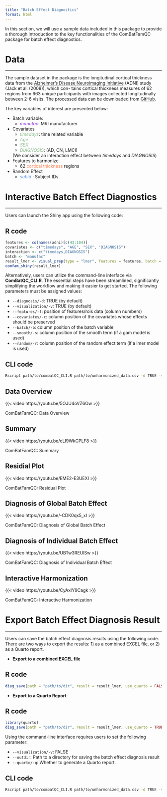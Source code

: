 ```yaml
---
title: "Batch Effect Diagnostics"
format: html
---
```


In this section, we will use a sample data included in this package to provide a thorough introduction to the key functionalities of the ComBatFamQC package for batch effect diagnostics.

# Data
___

The sample dataset in the package is the longitudinal cortical thickness data from the
[Alzheimer’s Disease Neuroimaging Initiative](https://adni.loni.usc.edu/
) (ADNI) study (Jack et al. (2008)), which con-
tains cortical thickness measures of 62 regions from 663 unique participants with images
collected longitudinally between 2-6 visits. The processed data can be downloaded from [GitHub](
https://github.com/ntustison/CrossLong). 

The key variables of interest are presented below:

-   Batch variable: 
    -   <span style="color:blueviolet;">*manufac*</span>: MRI manufacturer
-   Covariates
    -   <span style="color:darkseagreen;">*timedays*</span>: time related variable
    -   <span style="color:darkseagreen;">*Age*</span>
    -   <span style="color:darkseagreen;">*SEX*</span> 
    -   <span style="color:darkseagreen;">*DIAGNOSIS*</span>: (AD, CN, LMCI)
    
    (We consider an interaction effect between *timedays* and *DIAGNOSIS*)
-   Features to harmonize
    -   62 <span style="color:coral;">cortical thickness</span> regions
-   Random Effect
    -   <span style="color:cornflowerblue;">*subid*</span> : Subject IDs.

# Interactive Batch Effect Diagnostics
___

Users can launch the Shiny app using the following code:

::: {.callout-note collapse="true"}
## R code
```r
features <- colnames(adni)[c(43:104)]
covariates <- c("timedays", "AGE", "SEX", "DIAGNOSIS")
interaction <- c("timedays,DIAGNOSIS")
batch <- "manufac"
result_lmer <- visual_prep(type = "lmer", features = features, batch = batch, covariates = covariates, interaction = interaction, smooth = NULL, random = "subid", df = adni)
comfam_shiny(result_lmer)
```
:::

Alternatively, users can utilize the command-line interface via **ComBatQC_CLI.R**. The essential steps have been streamlined, significantly simplifying the workflow and making it easier to get started. The following parameters must be assigned values:

-   `--diagnosis/-d`: TRUE (by default)
-   `--visualization/-v`: TRUE (by default)
-   `--features/-f`: position of features/rois data (column numbers)
-   `--covariates/-c`: column position of the covariates whose effects should be preserved
-   `--batch/-b`: column position of the batch variable
-   `--smooth/-s`:  column position of the smooth term (if a gam model is used)
-   `--random/-r`: column position of the random effect term (if a lmer model is used)

::: {.callout-tip collapse="true"}
## CLI code
```bash
Rscript path/to/combatQC_CLI.R path/to/unharmonized_data.csv -d TRUE -v TRUE --features 43-104 --covariates 9,11,13-14 -b 16 -i 9*14 -r 3 -m lmer 
```
:::

## Data Overview

::: {#fig-cern}

{{< video https://youtu.be/5OJU4oVZ6Ow >}}

ComBatFamQC: Data Overview

:::

## Summary

::: {#fig-cern}

{{< video https://youtu.be/cLI9WkCPLF8 >}}

ComBatFamQC: Summary

:::

## Residial Plot

::: {#fig-cern}

{{< video https://youtu.be/EME2-E3UEXI >}}

ComBatFamQC: Residual Plot

:::

## Diagnosis of Global Batch Effect

::: {#fig-cern}

{{< video https://youtu.be/-CDK0qx5_xI >}}

ComBatFamQC: Diagnosis of Global Batch Effect

:::

## Diagnosis of Individual Batch Effect

::: {#fig-cern}

{{< video https://youtu.be/UBTw3REUlSw >}}

ComBatFamQC: Diagnosis of Individual Batch Effect

:::

## Interactive Harmonization

::: {#fig-cern}

{{< video https://youtu.be/CyAxIY9Cagk >}}

ComBatFamQC: Interactive Harmonization

:::


# Export Batch Effect Diagnosis Result
___

Users can save the batch effect diagnosis results using the following code. There are two ways to export the results: 1) as a combined EXCEL file, or 2) as a Quarto report.

-   **Export to a combined EXCEL file**

::: {.callout-note collapse="true"}
## R code
```r
diag_save(path = "path/to/dir", result = result_lmer, use_quarto = FALSE)
```
:::

-   **Export to a Quarto Report**

::: {.callout-note collapse="true"}
## R code
```r
library(quarto)
diag_save(path = "path/to/dir", result = result_lmer, use_quarto = TRUE)
```
:::

Using the command-line interface requires users to set the following parameter:

-   `--visualization/-v`: FALSE
-   `--outdir`: Path to a directory for saving the batch effect diagnosis result
-   `--quarto/-q`: Whether to generate a Quarto report.

::: {.callout-tip collapse="true"}
## CLI code
```bash
Rscript path/to/combatQC_CLI.R path/to/unharmonized_data.csv -d TRUE -v FALSE --features 43-104 --covariates 9,11,13-14 -b 16 -i 9*14 -r 3 -m lmer --outdir /path/to/dir --quarto TRUE
```
:::
